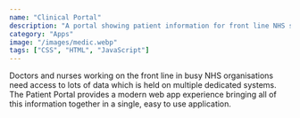 ```yaml
---
name: "Clinical Portal"
description: "A portal showing patient information for front line NHS staff"
category: "Apps"
image: "/images/medic.webp"
tags: ["CSS", "HTML", "JavaScript"]
---
```


Doctors and nurses working on the front line in busy NHS organisations need access to lots of data which is held on multiple dedicated systems. The Patient Portal provides a modern web app experience bringing all of this information together in a single, easy to use application.